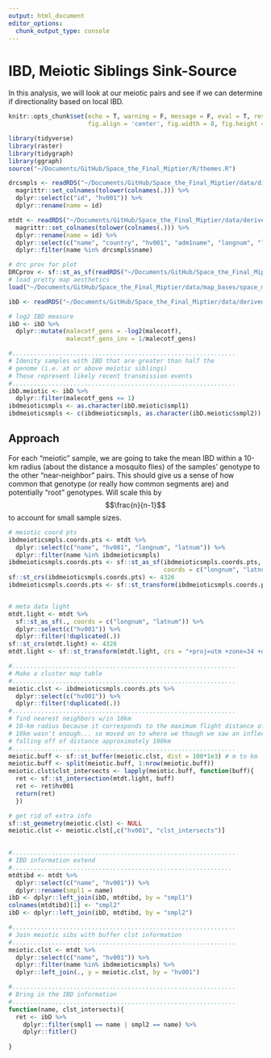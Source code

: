 ```yaml
---
output: html_document
editor_options: 
  chunk_output_type: console
---
```


# IBD, Meiotic Siblings Sink-Source
In this analysis, we will look at our meiotic pairs and see if we can determine if directionality based on local IBD. 

```r
knitr::opts_chunk$set(echo = T, warning = F, message = F, eval = T, results = 'hide',
                      fig.align = 'center', fig.width = 8, fig.height = 8)
```
```r
library(tidyverse)
library(raster)
library(tidygraph)
library(ggraph)
source("~/Documents/GitHub/Space_the_Final_Miptier/R/themes.R")
```

```r
drcsmpls <- readRDS("~/Documents/GitHub/Space_the_Final_Miptier/data/distance_data/drcsmpls_foruse.rds") %>%
  magrittr::set_colnames(tolower(colnames(.))) %>%
  dplyr::select(c("id", "hv001")) %>% 
  dplyr::rename(name = id)

mtdt <- readRDS("~/Documents/GitHub/Space_the_Final_Miptier/data/derived_data/sample_metadata.rds") %>% 
  magrittr::set_colnames(tolower(colnames(.))) %>%
  dplyr::rename(name = id) %>% 
  dplyr::select(c("name", "country", "hv001", "adm1name", "longnum", "latnum")) %>% 
  dplyr::filter(name %in% drcsmpls$name)

# drc prov for plot
DRCprov <- sf::st_as_sf(readRDS("~/Documents/GitHub/Space_the_Final_Miptier/data/map_bases/gadm/gadm36_COD_1_sp.rds"))
# load pretty map aesthetics 
load("~/Documents/GitHub/Space_the_Final_Miptier/data/map_bases/space_mips_maps_bases.rda")

```
```r
ibD <- readRDS("~/Documents/GitHub/Space_the_Final_Miptier/data/derived_data/bigbarcode_genetic_data/mipanalyzer.DRCibD_polarized_biallelic_processed.long.rds")

# log2 IBD measure
ibD <- ibD %>% 
  dplyr::mutate(malecotf_gens = -log2(malecotf),
                malecotf_gens_inv = 1/malecotf_gens)


```


<!-- TODO all above should be pre-done -->

```r
#..............................................................
# Idenity samples with IBD that are greater than half the
# genome (i.e. at or above meiotic siblings)
# These represent likely recent transmission events
#..............................................................
ibD.meiotic <- ibD %>% 
  dplyr::filter(malecotf_gens <= 1)
ibdmeioticsmpls <- as.character(ibD.meiotic$smpl1)
ibdmeioticsmpls <- c(ibdmeioticsmpls, as.character(ibD.meiotic$smpl2))


```

## Approach
For each "meiotic" sample, we are going to take the mean IBD within a 10-km radius (about the distance a mosquito flies) of the samples' genotype to the other "near-neighbor" pairs. This should give us a sense of how common that genotype (or really how common segments are) and potentially "root" genotypes. Will scale this by $$\frac{n}{n-1}$$ to account for small sample sizes.

```r
# meiotic coord pts
ibdmeioticsmpls.coords.pts <- mtdt %>% 
  dplyr::select(c("name", "hv001", "longnum", "latnum")) %>% 
  dplyr::filter(name %in% ibdmeioticsmpls)
ibdmeioticsmpls.coords.pts <- sf::st_as_sf(ibdmeioticsmpls.coords.pts, 
                                           coords = c("longnum", "latnum"))
sf::st_crs(ibdmeioticsmpls.coords.pts) <- 4326
ibdmeioticsmpls.coords.pts <- sf::st_transform(ibdmeioticsmpls.coords.pts, crs = "+proj=utm +zone=34 +datum=WGS84 +units=m")


# meta data light
mtdt.light <- mtdt %>% 
  sf::st_as_sf(., coords = c("longnum", "latnum")) %>% 
  dplyr::select(c("hv001")) %>% 
  dplyr::filter(!duplicated(.))
sf::st_crs(mtdt.light) <- 4326
mtdt.light <- sf::st_transform(mtdt.light, crs = "+proj=utm +zone=34 +datum=WGS84 +units=m")

#..............................................................
# Make a cluster map table
#..............................................................
meiotic.clst <- ibdmeioticsmpls.coords.pts %>% 
  dplyr::select(c("hv001")) %>% 
  dplyr::filter(!duplicated(.)) 
#..............................................................
# find nearest neighbors w/in 10km
# 10-km radius because it corresponds to the maximum flight distance of blood-fed A gambiae
# 10km wasn't enough... so moved on to where we though we saw an inflection point in the data for
# falling off of distance approximately 100km 
#..............................................................
meiotic.buff <- sf::st_buffer(meiotic.clst, dist = 100*1e3) # m to km
meiotic.buff <- split(meiotic.buff, 1:nrow(meiotic.buff))
meiotic.clst$clst_intersects <- lapply(meiotic.buff, function(buff){
  ret <- sf::st_intersection(mtdt.light, buff)
  ret <- ret$hv001
  return(ret)
  })

# get rid of extra info
sf::st_geometry(meiotic.clst) <- NULL
meiotic.clst <- meiotic.clst[,c("hv001", "clst_intersects")]
  
```

```r
#..............................................................
# IBD information extend
#.............................................................
mtdtibd <- mtdt %>% 
  dplyr::select(c("name", "hv001")) %>% 
  dplyr::rename(smpl1 = name)
ibD <- dplyr::left_join(ibD, mtdtibd, by = "smpl1")
colnames(mtdtibd)[1] <- "smpl2"
ibD <- dplyr::left_join(ibD, mtdtibd, by = "smpl2")

#..............................................................
# Join meiotic sibs with buffer clst information
#..............................................................
meiotic.clst <- mtdt %>% 
  dplyr::select(c("name", "hv001")) %>% 
  dplyr::filter(name %in% ibdmeioticsmpls) %>% 
  dplyr::left_join(., y = meiotic.clst, by = "hv001")

#..............................................................
# Bring in the IBD information
#..............................................................
function(name, clst_intersects){
  ret <- ibD %>% 
    dplyr::filter(smpl1 == name | smpl2 == name) %>% 
    dplyr::fitler()
  
}


```





